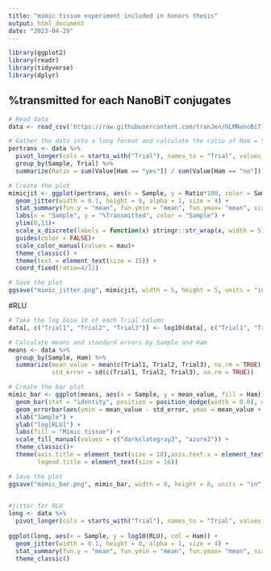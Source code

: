 ```yaml
---
title: "mimic tissue experiment included in honors thesis"
output: html_document
date: "2023-04-29"
---
```


```r
library(ggplot2)
library(readr)
library(tidyverse)
library(dplyr)
```

## %transmitted for each NanoBiT conjugates

```r
# Read data 
data <- read_csv('https://raw.githubusercontent.com/tranJen/GLMNanoBiT_Honors_Thesis/main/ham%20vs%20no%20ham%20RLU.csv')
```

```r
# Gather the data into a long format and calculate the ratio of Ham = Yes to Ham = No for each sample and each trial
pertrans <- data %>%
  pivot_longer(cols = starts_with("Trial"), names_to = "Trial", values_to = "Value") %>%
  group_by(Sample, Trial) %>%
  summarize(Ratio = sum(Value[Ham == "yes"]) / sum(Value[Ham == "no"]))

# Create the plot
mimicjit <- ggplot(pertrans, aes(x = Sample, y = Ratio*100, color = Sample)) +
  geom_jitter(width = 0.1, height = 0, alpha = 1, size = 4) +
  stat_summary(fun.y = "mean", fun.ymin = "mean", fun.ymax= "mean", size=0.3,width=0.5, geom = "crossbar")+
  labs(x = "Sample", y = "%Transmitted", color = "Sample") +
  ylim(0,11)+
  scale_x_discrete(labels = function(x) stringr::str_wrap(x, width = 5)) +
  guides(color = FALSE)+
  scale_color_manual(values = mau)+
  theme_classic() +
  theme(text = element_text(size = 15)) +
  coord_fixed(ratio=4/12)

# Save the plot
ggsave("mimic_jitter.png", mimicjit, width = 5, height = 5, units = "in")

```

#RLU
```r
# Take the log base 10 of each Trial column
data[, c("Trial1", "Trial2", "Trial3")] <- log10(data[, c("Trial1", "Trial2", "Trial3")])
```

```r
# Calculate means and standard errors by Sample and Ham
means <- data %>%
  group_by(Sample, Ham) %>%
  summarize(mean_value = mean(c(Trial1, Trial2, Trial3), na.rm = TRUE),
            std_error = sd(c(Trial1, Trial2, Trial3), na.rm = TRUE))

# Create the bar plot
mimic_bar <- ggplot(means, aes(x = Sample, y = mean_value, fill = Ham)) +
  geom_bar(stat = "identity", position = position_dodge(width = 0.8), width = 0.8) +
  geom_errorbar(aes(ymin = mean_value - std_error, ymax = mean_value + std_error), position = position_dodge(width = 0.8), width = 0.25) +
  xlab("Sample") +
  ylab("log[RLU]") +
  labs(fill = "Mimic tissue") +
  scale_fill_manual(values = c("darkslategray3", "azure3")) +
  theme_classic()+
  theme(axis.title = element_text(size = 18),axis.text.x = element_text(size = 12),
        legend.title = element_text(size = 16))

# Save the plot
ggsave("mimic_bar.png", mimic_bar, width = 8, height = 6, units = "in")
  
```

```r
#jitter for RLU
long <- data %>%
  pivot_longer(cols = starts_with("Trial"), names_to = "Trial", values_to = "RLU")
  
ggplot(long, aes(x = Sample, y = log10(RLU), col = Ham)) +
  geom_jitter(width = 0.1, height = 0, alpha = 1, size = 4) +
  stat_summary(fun.y = "mean", fun.ymin = "mean", fun.ymax= "mean", size=0.3,width=0.5, geom = "crossbar")+
  theme_classic()
```

